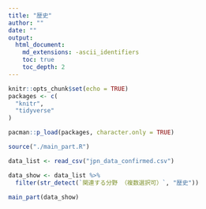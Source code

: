 ```yaml
---
title: "歴史"
author: ""
date: ""
output:
  html_document:
    md_extensions: -ascii_identifiers
    toc: true
    toc_depth: 2
---
```


```r
knitr::opts_chunk$set(echo = TRUE)
packages <- c(
  "knitr",
  "tidyverse"
)

pacman::p_load(packages, character.only = TRUE)

source("./main_part.R")
```

```r

data_list <- read_csv("jpn_data_confirmed.csv")

data_show <- data_list %>% 
  filter(str_detect(`関連する分野 （複数選択可）`, "歴史"))

```

```r

main_part(data_show)

```


